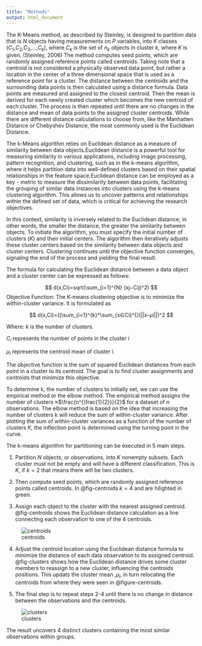 ```yaml
---
title: "Methods"
output: html_document
---
```


The K-Means method, as described by Steinley, is designed to partition data that is $N$ objects having measurements on $P$ variables, into $K$ classes ($C_1$,$C_2$,$C_3$,...,$C_k$), where $C_k$ is the set of $n_k$ objects in cluster $k$, where $K$ is given. (Steinley, 2006) The method computes seed points, which are randomly assigned reference points called centroids. Taking note that a centroid is not considered a physically observed data point, but rather a location in the center of a three dimensional space that is used as a reference point for a cluster. The distance between the centroids and the surrounding data points is then calculated using a distance formula. Data points are measured and assigned to the closest centroid. Then the mean is derived for each newly created cluster which becomes the new centroid of each cluster. The process is then repeated until there are no changes in the distance and mean of data points to the assigned cluster centroids. While there are different distance calculations to choose from, like the Manhatten Distance or Chebyshev Distance, the most commonly used is the Euclidean Distance.

The k-Means algorithm relies on Euclidean distance as a measure of similarity between data objects.Euclidean distance is a powerful tool for measuring similarity in various applications, including image processing, pattern recognition, and clustering, such as in the k-means algorithm, where it helps partition data into well-defined clusters based on their spatial relationships in the feature space.Euclidean distance can be employed as a key - metric to measure the dissimilarity between data points, facilitating the grouping of similar data instances into clusters using the k-means clustering algorithm. This allows us to uncover patterns and relationships within the defined set of data, which is critical for achieving the research objectives.

In this context, similarity is inversely related to the Euclidean distance; in other words, the smaller the distance, the greater the similarity between objects. To initiate the algorithm, you must specify the initial number of clusters $(K)$ and their initial centers. The algorithm then iteratively adjusts these cluster centers based on the similarity between data objects and cluster centers. Clustering continues until the objective function converges, signaling the end of the process and yielding the final result.

The formula for calculating the Euclidean distance between a data object and a cluster center can be expressed as follows:

$$
d(x,Ci)=sqrt(\sum_{i=1}^{N} (xj−Cij)^2)
$$ Objective Function: The K-means clustering objective is to minimize the within-cluster variance. It is formulated as

$$
d(x,Ci)=((\sum_{i=1}^{k}*\sum_{x∈Ci}^{}(||x-μi||)^2
$$

Where: $k$ is the number of clusters.

$C_i$ represents the number of points in the cluster $i$

$μ_i$ represents the centroid mean of cluster $i$.

The objective function is the sum of squared Euclidean distances from each point in a cluster to its centroid. The goal is to find cluster assignments and centroids that minimize this objective.

To determine k, the number of clusters to initially set, we can use the empirical method or the elbow method. The empirical method assigns the number of clusters ≈$\frac{n^{\frac{1}{2}}}{2}$ for a dataset of $n$ observations. The elbow method is based on the idea that increasing the number of clusters k will reduce the sum of within-cluster variance. After plotting the sum of within-cluster variances as a function of the number of clusters $K$, the inflection point is determined using the turning point in the curve.

The k-means algorithm for partitioning can be executed in 5 main steps.

1.  Partition $N$ objects, or observations, into $K$ nonempty subsets. Each cluster must not be empty and will have a different classification. This is $K$, if $k=2$ that means there will be two clusters.

2.  Then compute seed points, which are randomly assigned reference points called centroids. In @fig-centroids $k=4$ and are hilighted in green.

3.  Assign each object to the cluster with the nearest assigned centroid. @fig-centroids shows the Euclidean distance calculation as a line connecting each observation to one of the 4 centroids.

![centroids](centroids.png){#fig-centroids}

4.  Adjust the centroid location using the Euclidean distance formula to minimize the distance of each data observation to its assigned centroid. @fig-clusters shows how the Euclidean distance drives some cluster members to reassign to a new cluster, influencing the centroids positions. This updats the cluster mean ,$μ_i$, in turn relocating the centroids from where they were seen in @figure-centroids.

5.  The final step is to repeat steps 2-4 until there is no change in distance between the observations and the centroids.

![clusters](clusters.png){#fig-clusters}

The result uncovers 4 distinct clusters containing the most similar observations within groups.
